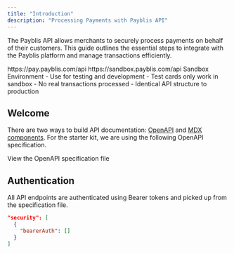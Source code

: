 ```yaml
---
title: "Introduction"
description: "Processing Payments with Payblis API"
---
```


The Payblis API allows merchants to securely process payments on behalf of their customers. This guide outlines the essential steps to integrate with the Payblis platform and manage transactions efficiently.

<Card title="Production URL" icon="code">
  https://pay.payblis.com/api
</Card>

<Card title="Sandbox URL" icon="code">
  https://sandbox.payblis.com/api
</Card>

<Note>
Sandbox Environment
- Use for testing and development
- Test cards only work in sandbox
- No real transactions processed
- Identical API structure to production
</Note>

## Welcome

There are two ways to build API documentation: [OpenAPI](https://mintlify.com/docs/api-playground/openapi/setup) and [MDX components](https://mintlify.com/docs/api-playground/mdx/configuration). For the starter kit, we are using the following OpenAPI specification.

<Card title="Plant Store Endpoints" icon="test" href="https://github.com/mintlify/starter/blob/main/api-reference/openapi.json">
  View the OpenAPI specification file
</Card>

## Authentication

All API endpoints are authenticated using Bearer tokens and picked up from the specification file.

```json
"security": [
  {
    "bearerAuth": []
  }
]
```